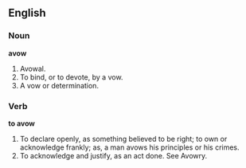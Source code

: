 ==English==

===Noun===

'''avow'''

#Avowal.
#To bind, or to devote, by a vow.
#A vow or determination.

===Verb===

'''to avow'''

#To declare openly, as something believed to be right; to own or acknowledge frankly; as, a man avows his principles or his crimes.
#To acknowledge and justify, as an act done. See Avowry.